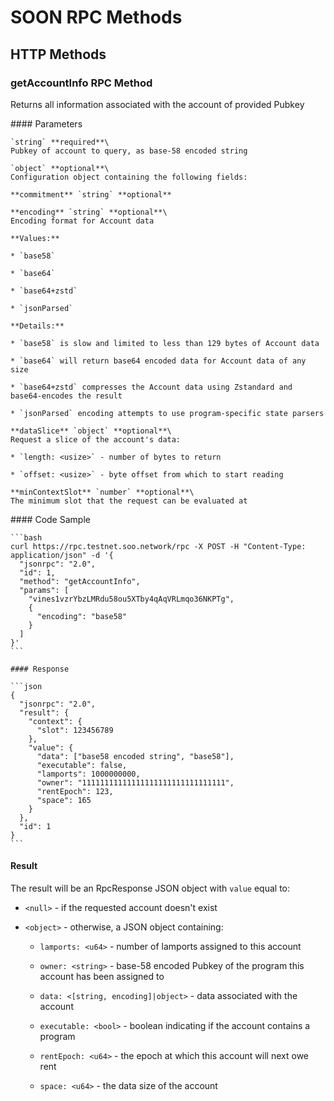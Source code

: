 # SOON RPC Methods

## HTTP Methods

### getAccountInfo RPC Method

Returns all information associated with the account of provided Pubkey

<div className="grid grid-cols-2 gap-1">
  <div className="col-span-1">
    #### Parameters

    `string` **required**\
    Pubkey of account to query, as base-58 encoded string

    `object` **optional**\
    Configuration object containing the following fields:

    **commitment** `string` **optional**

    **encoding** `string` **optional**\
    Encoding format for Account data

    **Values:**

    * `base58`

    * `base64`

    * `base64+zstd`

    * `jsonParsed`

    **Details:**

    * `base58` is slow and limited to less than 129 bytes of Account data

    * `base64` will return base64 encoded data for Account data of any size

    * `base64+zstd` compresses the Account data using Zstandard and base64-encodes the result

    * `jsonParsed` encoding attempts to use program-specific state parsers

    **dataSlice** `object` **optional**\
    Request a slice of the account's data:

    * `length: <usize>` - number of bytes to return

    * `offset: <usize>` - byte offset from which to start reading

    **minContextSlot** `number` **optional**\
    The minimum slot that the request can be evaluated at
  </div>

  <div className="col-span-1">
    #### Code Sample

    ```bash
    curl https://rpc.testnet.soo.network/rpc -X POST -H "Content-Type: application/json" -d '{
      "jsonrpc": "2.0",
      "id": 1,
      "method": "getAccountInfo",
      "params": [
        "vines1vzrYbzLMRdu58ou5XTby4qAqVRLmqo36NKPTg",
        {
          "encoding": "base58"
        }
      ]
    }'
    ```

    #### Response

    ```json
    {
      "jsonrpc": "2.0",
      "result": {
        "context": {
          "slot": 123456789
        },
        "value": {
          "data": ["base58 encoded string", "base58"],
          "executable": false,
          "lamports": 1000000000,
          "owner": "11111111111111111111111111111111",
          "rentEpoch": 123,
          "space": 165
        }
      },
      "id": 1
    }
    ```
  </div>
</div>

#### Result

The result will be an RpcResponse JSON object with `value` equal to:

* `<null>` - if the requested account doesn't exist

* `<object>` - otherwise, a JSON object containing:

  * `lamports: <u64>` - number of lamports assigned to this account

  * `owner: <string>` - base-58 encoded Pubkey of the program this account has been assigned to

  * `data: <[string, encoding]|object>` - data associated with the account

  * `executable: <bool>` - boolean indicating if the account contains a program

  * `rentEpoch: <u64>` - the epoch at which this account will next owe rent

  * `space: <u64>` - the data size of the account